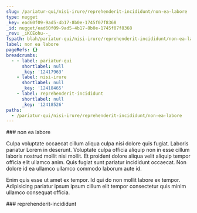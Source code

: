```yaml
---
slug: /pariatur-qui/nisi-irure/reprehenderit-incididunt/non-ea-labore
type: nugget
_key: ead60f09-9ad5-4b17-8b0e-1745f07f8368
_id: nugget/ead60f09-9ad5-4b17-8b0e-1745f07f8368
_rev: _iKCEohu--_
fspath: blah/pariatur-qui/nisi-irure/reprehenderit-incididunt/non-ea-labore.md
label: non ea labore
pageRefs: {}
breadcrumbs:
  - - label: pariatur-qui
      shortlabel: null
      _key: '12417963'
    - label: nisi-irure
      shortlabel: null
      _key: '12418465'
    - label: reprehenderit-incididunt
      shortlabel: null
      _key: '12418526'
paths:
  - /pariatur-qui/nisi-irure/reprehenderit-incididunt/non-ea-labore
---
```


<NuggetArea>
<Nugget slug="/pariatur-qui/nisi-irure/reprehenderit-incididunt/non-ea-labore" type="nugget" _key="ead60f09-9ad5-4b17-8b0e-1745f07f8368" _id="nugget/ead60f09-9ad5-4b17-8b0e-1745f07f8368" _rev="_iKCEohu--_" fspath="blah/pariatur-qui/nisi-irure/reprehenderit-incididunt/non-ea-labore.md" label="non ea labore" paths="/pariatur-qui/nisi-irure/reprehenderit-incididunt/non-ea-labore">
<NuggetBody>
### non ea labore

Culpa voluptate occaecat cillum aliqua culpa nisi dolore quis fugiat. Laboris pariatur Lorem in deserunt. Voluptate culpa officia aliquip non in esse cillum laboris nostrud mollit nisi mollit. Et proident dolore aliqua velit aliquip tempor officia elit ullamco anim. Quis fugiat sunt pariatur incididunt occaecat. Non dolore id ea ullamco ullamco commodo laborum aute id.

Enim quis esse ut amet ex tempor. Id qui do non mollit labore ex tempor. Adipisicing pariatur ipsum ipsum cillum elit tempor consectetur quis minim ullamco consequat officia.

</NuggetBody>
<Breadcrumbs>
<Crumbs>
<Crumb _key="12417963" label="pariatur-qui" /><Crumb _key="12418465" label="nisi-irure" /><Crumb _key="12418526" label="reprehenderit-incididunt" />
</Crumbs>
</Breadcrumbs>
</Nugget>

<NuggetsInbound>
</NuggetsInbound>
<NuggetsOutbound>
</NuggetsOutbound>
</NuggetArea>
<PassagesInbound>
<Passage direction="inbound" type="passage" _key="12418526" _id="passage/12418526" _rev="_iKCEohq--A" label="reprehenderit-incididunt" passage="reprehenderit-incididunt" fspath="blah/pariatur-qui/nisi-irure/reprehenderit-incididunt" paths="/pariatur-qui/nisi-irure/reprehenderit-incididunt" slug="/pariatur-qui/nisi-irure/reprehenderit-incididunt">
<NuggetBody>
### reprehenderit-incididunt

</NuggetBody>
<Breadcrumbs>
<Crumbs>
<Crumb _key="12417963" label="pariatur-qui" /><Crumb _key="12418465" label="nisi-irure" />
</Crumbs>
</Breadcrumbs>
</Passage>

</PassagesInbound>
<PassagesOutbound>
</PassagesOutbound>